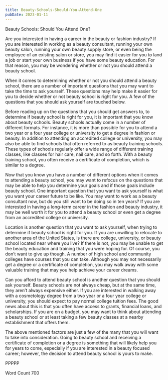 ```yaml
---
title: Beauty-Schools-Should-You-Attend-One
pubDate: 2023-01-11
---
```


Beauty Schools:  Should You Attend One?

Are you interested in having a career in the beauty or fashion industry? If you are interested in working as a beauty consultant, running your own beauty salon, running your own beauty supply store, or even being the employee of an existing salon or store, you may find it easier for you to land a job or start your own business if you have some beauty education.  For that reason, you may be wondering whether or not you should attend a beauty school.

When it comes to determining whether or not you should attend a beauty school, there are a number of important questions that you may want to take the time to ask yourself.  These questions may help make it easier for you to decide whether or not beauty school is right for you.  A few of the questions that you should ask yourself are touched below.

Before reading up on the questions that you should get answers to, to determine if beauty school is right for you, it is important that you know about beauty schools.  Beauty schools actually come in a number of different formats.  For instance, it is more than possible for you to attend a two year or a four year college or university to get a degree in fashion or beauty.  In addition to attending an accredited college or university, you may also be able to find schools that often referred to as beauty training schools.  These types of schools regularly offer a wide range of different training classes, like classes for hair care, nail care, and so forth.  With a beauty training school, you often receive a certificate of completion, which is similar to a degree.

Now that you know you have a number of different options when it comes to attending a beauty school, you may want to refocus on the questions that may be able to help you determine your goals and if those goals include beauty school.  One important question that you want to ask yourself is what you want your career future to be like.  You may want to work as a beauty consultant now, but do you still want to be doing so in ten years?  If you are interested in having a long-term career in the fashion and beauty industry, it may be well worth it for you to attend a beauty school or even get a degree from an accredited college or university.

Location is another question that you want to ask yourself, when trying to determine if beauty school is right for you.  If you are unwilling to relocate to another area of the United States, is there are college, university, or beauty school located near where you live?  If there is not, you may be unable to get the beauty education and training that you were hoping for.  Of course, you don’t want to give up though.  A number of high school and community colleges have courses that you can take.  Although you may not necessarily get a degree or a certificate of completion, you may walk away with some valuable training that may you help achieve your career dreams.

Can you afford to attend beauty school is another question that you should ask yourself.  Beauty schools are not always cheap, but at the same time, they aren’t always expensive either.  If you are interested in walking away with a cosmetology degree from a two year or a four year college or university, you should expect to pay normal college tuition fees.  The good news about this is that you often have access to grants, financial loans, and scholarships.  If you are on a budget, you may want to think about attending a beauty school or at least taking a few beauty classes at a nearby establishment that offers them.

The above mentioned factors are just a few of the many that you will want to take into consideration.  Going to beauty school and receiving a certificate of completion or a degree is something that will likely help you for years to come, especially if you are interested in a beauty focused career; however, the decision to attend beauty school is yours to make.

PPPPP

Word Count 700